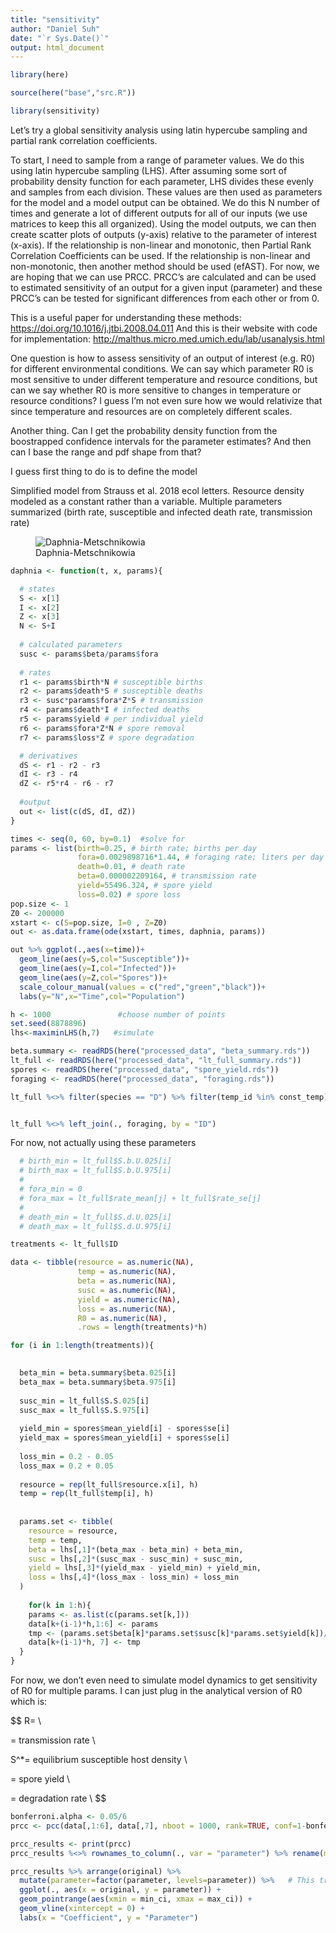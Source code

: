 ```yaml
---
title: "sensitivity"
author: "Daniel Suh"
date: "`r Sys.Date()`"
output: html_document
---
```


```r
library(here)

source(here("base","src.R"))

library(sensitivity)
```

Let's try a global sensitivity analysis using latin hypercube sampling and partial rank correlation coefficients.

To start, I need to sample from a range of parameter values. We do this using latin hypercube sampling (LHS). After assuming some sort of probability density function for each parameter, LHS divides these evenly and samples from each division. These values are then used as parameters for the model and a model output can be obtained. We do this N number of times and generate a lot of different outputs for all of our inputs (we use matrices to keep this all organized). Using the model outputs, we can then create scatter plots of outputs (y-axis) relative to the parameter of interest (x-axis). If the relationship is non-linear and monotonic, then Partial Rank Correlation Coefficients can be used. If the relationship is non-linear and non-monotonic, then another method should be used (efAST). For now, we are hoping that we can use PRCC. PRCC's are calculated and can be used to estimated sensitivity of an output for a given input (parameter) and these PRCC's can be tested for significant differences from each other or from 0.

This is a useful paper for understanding these methods: <https://doi.org/10.1016/j.jtbi.2008.04.011> And this is their website with code for implementation: <http://malthus.micro.med.umich.edu/lab/usanalysis.html>

One question is how to assess sensitivity of an output of interest (e.g. R0) for different environmental conditions. We can say which parameter R0 is most sensitive to under different temperature and resource conditions, but can we say whether R0 is more sensitive to changes in temperature or resource conditions? I guess I'm not even sure how we would relativize that since temperature and resources are on completely different scales.

Another thing. Can I get the probability density function from the boostrapped confidence intervals for the parameter estimates? And then can I base the range and pdf shape from that?

I guess first thing to do is to define the model

Simplified model from Strauss et al. 2018 ecol letters. Resource density modeled as a constant rather than a variable. Multiple parameters summarized (birth rate, susceptible and infected death rate, transmission rate)

![Daphnia-Metschnikowia](/Users/dcsuh/Documents/GitHub/temp_rsc_zoops/papers/daphnia_model.png)

```r
daphnia <- function(t, x, params){

  # states
  S <- x[1]
  I <- x[2]
  Z <- x[3]
  N <- S+I
  
  # calculated parameters
  susc <- params$beta/params$fora
  
  # rates
  r1 <- params$birth*N # susceptible births
  r2 <- params$death*S # susceptible deaths
  r3 <- susc*params$fora*Z*S # transmission
  r4 <- params$death*I # infected deaths
  r5 <- params$yield # per individual yield
  r6 <- params$fora*Z*N # spore removal
  r7 <- params$loss*Z # spore degradation

  # derivatives
  dS <- r1 - r2 - r3
  dI <- r3 - r4
  dZ <- r5*r4 - r6 - r7
    
  #output
  out <- list(c(dS, dI, dZ))
}

```

```r
times <- seq(0, 60, by=0.1)  #solve for 
params <- list(birth=0.25, # birth rate; births per day
               fora=0.0029898716*1.44, # foraging rate; liters per day
               death=0.01, # death rate
               beta=0.000002209164, # transmission rate
               yield=55496.324, # spore yield
               loss=0.02) # spore loss
pop.size <- 1
Z0 <- 200000
xstart <- c(S=pop.size, I=0 , Z=Z0)
out <- as.data.frame(ode(xstart, times, daphnia, params))
```

```r
out %>% ggplot(.,aes(x=time))+
  geom_line(aes(y=S,col="Susceptible"))+
  geom_line(aes(y=I,col="Infected"))+
  geom_line(aes(y=Z,col="Spores"))+
  scale_colour_manual(values = c("red","green","black"))+
  labs(y="N",x="Time",col="Population")
```


```r
h <- 1000               #choose number of points
set.seed(8878896)
lhs<-maximinLHS(h,7)   #simulate
```

```r
beta.summary <- readRDS(here("processed_data", "beta_summary.rds"))
lt_full <- readRDS(here("processed_data", "lt_full_summary.rds"))
spores <- readRDS(here("processed_data", "spore_yield.rds"))
foraging <- readRDS(here("processed_data", "foraging.rds"))

lt_full %<>% filter(species == "D") %>% filter(temp_id %in% const_temp) %>% mutate(ID = paste(temp_id, resource, sep = "_"))


lt_full %<>% left_join(., foraging, by = "ID")

```

For now, not actually using these parameters
```r
  # birth_min = lt_full$S.b.U.025[i]
  # birth_max = lt_full$S.b.U.975[i]
  # 
  # fora_min = 0
  # fora_max = lt_full$rate_mean[j] + lt_full$rate_se[j]
  # 
  # death_min = lt_full$S.d.U.025[i]
  # death_max = lt_full$S.d.U.975[i]
```



```r
treatments <- lt_full$ID

data <- tibble(resource = as.numeric(NA),
               temp = as.numeric(NA),
               beta = as.numeric(NA),
               susc = as.numeric(NA),
               yield = as.numeric(NA),
               loss = as.numeric(NA),
               R0 = as.numeric(NA),
               .rows = length(treatments)*h)

for (i in 1:length(treatments)){

  
  beta_min = beta.summary$beta.025[i]
  beta_max = beta.summary$beta.975[i]
  
  susc_min = lt_full$S.S.025[i]
  susc_max = lt_full$S.S.975[i]
  
  yield_min = spores$mean_yield[i] - spores$se[i]
  yield_max = spores$mean_yield[i] + spores$se[i]
  
  loss_min = 0.2 - 0.05
  loss_max = 0.2 + 0.05
  
  resource = rep(lt_full$resource.x[i], h)
  temp = rep(lt_full$temp[i], h)
  
  
  params.set <- tibble(
    resource = resource,
    temp = temp,
    beta = lhs[,1]*(beta_max - beta_min) + beta_min,
    susc = lhs[,2]*(susc_max - susc_min) + susc_min,
    yield = lhs[,3]*(yield_max - yield_min) + yield_min,
    loss = lhs[,4]*(loss_max - loss_min) + loss_min
  )
  
    for(k in 1:h){
    params <- as.list(c(params.set[k,]))
    data[k+(i-1)*h,1:6] <- params
    tmp <- (params.set$beta[k]*params.set$susc[k]*params.set$yield[k])/params.set$loss[k] #calculate R0
    data[k+(i-1)*h, 7] <- tmp
  }
}
```

For now, we don't even need to simulate model dynamics to get sensitivity of R0 for multiple params. I can just plug in the analytical version of R0 which is:

$$ 
R\emptyset = \frac { \beta S^* \sigma }{ \mu } \\

\beta = transmission\ rate \\

S^*= equilibrium\ susceptible\ host\ density \\

\sigma = spore\ yield \\

\mu = degradation\ rate \\ 
$$



```r
bonferroni.alpha <- 0.05/6
prcc <- pcc(data[,1:6], data[,7], nboot = 1000, rank=TRUE, conf=1-bonferroni.alpha)
```


```r
prcc_results <- print(prcc)
prcc_results %<>% rownames_to_column(., var = "parameter") %>% rename(min_ci = `min. c.i.`, max_ci = `max. c.i.`, se = `std. error`)
```

```r
prcc_results %>% arrange(original) %>%  
  mutate(parameter=factor(parameter, levels=parameter)) %>%   # This trick update the factor levels
  ggplot(., aes(x = original, y = parameter)) + 
  geom_pointrange(aes(xmin = min_ci, xmax = max_ci)) + 
  geom_vline(xintercept = 0) + 
  labs(x = "Coefficient", y = "Parameter")
```


